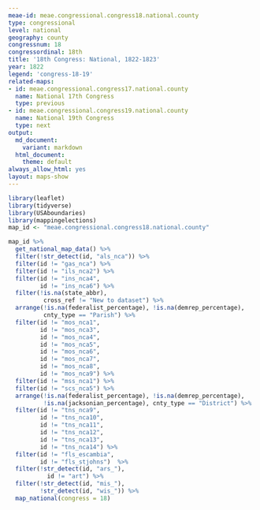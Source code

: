 ```yaml
---
meae-id: meae.congressional.congress18.national.county
type: congressional
level: national
geography: county
congressnum: 18
congressordinal: 18th
title: '18th Congress: National, 1822-1823'
year: 1822
legend: 'congress-18-19'
related-maps:
- id: meae.congressional.congress17.national.county
  name: National 17th Congress
  type: previous
- id: meae.congressional.congress19.national.county
  name: National 19th Congress
  type: next
output:
  md_document:
    variant: markdown
  html_document:
    theme: default
always_allow_html: yes
layout: maps-show
---
```


```r
library(leaflet)
library(tidyverse)
library(USAboundaries)
library(mappingelections)
map_id <- "meae.congressional.congress18.national.county"
```

<div class="map">

```r
map_id %>%
  get_national_map_data() %>%
  filter(!str_detect(id, "als_nca")) %>%
  filter(id != "gas_nca") %>% 
  filter(id != "ils_nca2") %>% 
  filter(id != "ins_nca4",
         id != "ins_nca6") %>%
  filter(!is.na(state_abbr),
          cross_ref != "New to dataset") %>%
  arrange(!is.na(federalist_percentage), !is.na(demrep_percentage), 
          cnty_type == "Parish") %>% 
  filter(id != "mos_nca1",
         id != "mos_nca3",
         id != "mos_nca4",
         id != "mos_nca5",
         id != "mos_nca6",
         id != "mos_nca7",
         id != "mos_nca8",
         id != "mos_nca9") %>%         
  filter(id != "mss_nca1") %>% 
  filter(id != "scs_nca5") %>% 
  arrange(!is.na(federalist_percentage), !is.na(demrep_percentage), 
          !is.na(jacksonian_percentage), cnty_type == "District") %>%
  filter(id != "tns_nca9",
         id != "tns_nca10",
         id != "tns_nca11",
         id != "tns_nca12",
         id != "tns_nca13",
         id != "tns_nca14") %>%
  filter(id != "fls_escambia",
         id != "fls_stjohns")  %>%
  filter(!str_detect(id, "ars_"),
           id != "art") %>%
  filter(!str_detect(id, "mis_"),
         !str_detect(id, "wis_")) %>%
  map_national(congress = 18)
```

</div>

<div class="results-table">

</div>
